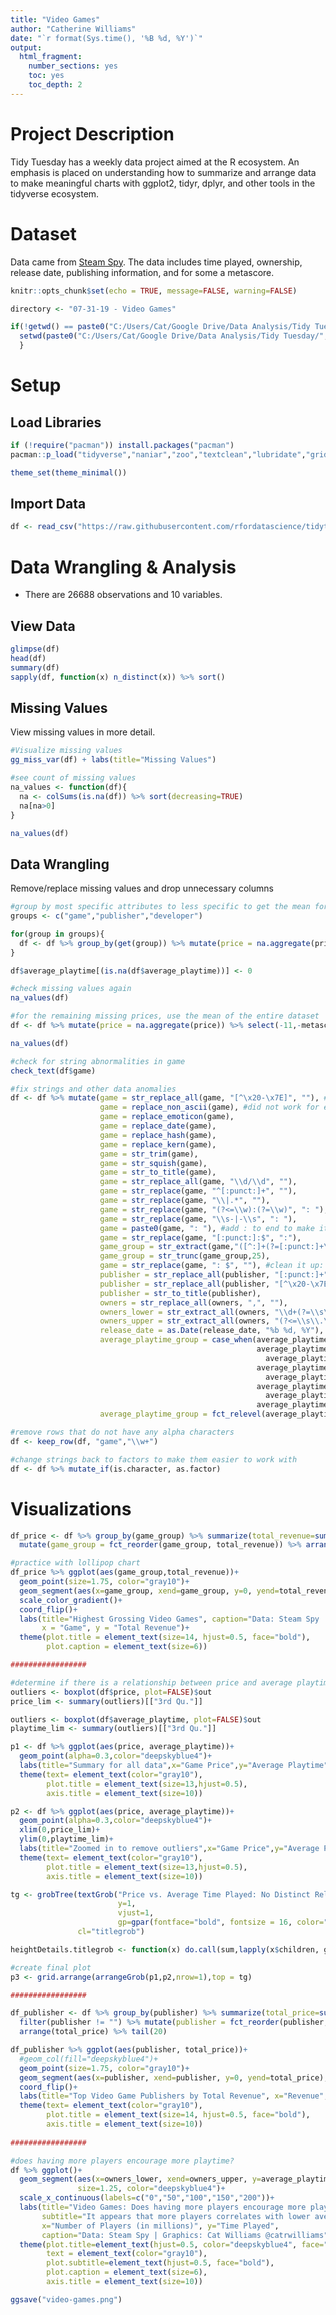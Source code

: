 ---
title: "Video Games"
author: "Catherine Williams"
date: "`r format(Sys.time(), '%B %d, %Y')`"
output: 
  html_fragment:
    number_sections: yes
    toc: yes
    toc_depth: 2
---

# Project Description

Tidy Tuesday has a weekly data project aimed at the R ecosystem. An emphasis is placed on understanding how to summarize and arrange data to make meaningful charts with ggplot2, tidyr, dplyr, and other tools in the tidyverse ecosystem.

# Dataset
Data came from [Steam Spy](https://cruiseofdimensionality.home.blog/2019/07/24/pc-video-games-we-still-play/). The data includes time played, ownership, release date, publishing information, and for some a metascore.

```{r setup, include=FALSE}
knitr::opts_chunk$set(echo = TRUE, message=FALSE, warning=FALSE)

directory <- "07-31-19 - Video Games"

if(!getwd() == paste0("C:/Users/Cat/Google Drive/Data Analysis/Tidy Tuesday/",directory)) {
  setwd(paste0("C:/Users/Cat/Google Drive/Data Analysis/Tidy Tuesday/",directory))
  }
```

# Setup

## Load Libraries

```{r library}
if (!require("pacman")) install.packages("pacman")
pacman::p_load("tidyverse","naniar","zoo","textclean","lubridate","grid","gridExtra")

theme_set(theme_minimal())
```

## Import Data

```{r import}
df <- read_csv("https://raw.githubusercontent.com/rfordatascience/tidytuesday/master/data/2019/2019-07-30/video_games.csv")
```

# Data Wrangling & Analysis

- There are 26688 observations and 10 variables.

## View Data

```{r view}
glimpse(df)
head(df)
summary(df)
sapply(df, function(x) n_distinct(x)) %>% sort()
```

## Missing Values

View missing values in more detail.

```{r missing}
#Visualize missing values
gg_miss_var(df) + labs(title="Missing Values")

#see count of missing values
na_values <- function(df){
  na <- colSums(is.na(df)) %>% sort(decreasing=TRUE)
  na[na>0]
}

na_values(df)
```

## Data Wrangling

Remove/replace missing values and drop unnecessary columns

```{r wrangle}
#group by most specific attributes to less specific to get the mean for missing price
groups <- c("game","publisher","developer")

for(group in groups){
  df <- df %>% group_by(get(group)) %>% mutate(price = na.aggregate(price)) %>% ungroup()
}

df$average_playtime[(is.na(df$average_playtime))] <- 0

#check missing values again
na_values(df)

#for the remaining missing prices, use the mean of the entire dataset
df <- df %>% mutate(price = na.aggregate(price)) %>% select(-11,-metascore)

na_values(df)

#check for string abnormalities in game
check_text(df$game)

#fix strings and other data anomalies
df <- df %>% mutate(game = str_replace_all(game, "[^\x20-\x7E]", ""), #removes unicode characters
                    game = replace_non_ascii(game), #did not work for everything. line above is better
                    game = replace_emoticon(game),
                    game = replace_date(game),
                    game = replace_hash(game),
                    game = replace_kern(game),
                    game = str_trim(game),
                    game = str_squish(game),
                    game = str_to_title(game),
                    game = str_replace_all(game, "\\d/\\d", ""),
                    game = str_replace(game, "^[:punct:]+", ""),
                    game = str_replace(game, "\\|.*", ""),
                    game = str_replace(game, "(?<=\\w):(?=\\w)", ": "),
                    game = str_replace(game, "\\s-|-\\s", ": "),
                    game = paste0(game, ": "), #add : to end to make it easy to extract into a group
                    game = str_replace(game, "[:punct:]:$", ":"),
                    game_group = str_extract(game,"([^:]+(?=[:punct:]+\\s))"),
                    game_group = str_trunc(game_group,25),
                    game = str_replace(game, ": $", ""), #clean it up: remove the trailing :
                    publisher = str_replace_all(publisher, "[:punct:]+", ""),
                    publisher = str_replace_all(publisher, "[^\x20-\x7E]", ""),
                    publisher = str_to_title(publisher),
                    owners = str_replace_all(owners, ",", ""),
                    owners_lower = str_extract_all(owners, "\\d+(?=\\s\\.\\.\\s)") %>% as.integer(),
                    owners_upper = str_extract_all(owners, "(?<=\\s\\.\\.\\s)\\d+") %>% as.integer(),
                    release_date = as.Date(release_date, "%b %d, %Y"),
                    average_playtime_group = case_when(average_playtime <= max(average_playtime)*0.2 ~ "Very Low",
                                                       average_playtime > max(average_playtime)*0.2 & 
                                                         average_playtime <= max(average_playtime)*0.4 ~ "Low",
                                                       average_playtime > max(average_playtime)*0.4 & 
                                                         average_playtime <= max(average_playtime)*0.6 ~ "Medium",
                                                       average_playtime > max(average_playtime)*0.6 & 
                                                         average_playtime <= max(average_playtime)*0.8 ~ "High",
                                                       average_playtime > max(average_playtime)*0.8 ~ "Very High"),
                    average_playtime_group = fct_relevel(average_playtime_group,c("Very Low","Low","Medium","High","Very High"))) 

#remove rows that do not have any alpha characters
df <- keep_row(df, "game","\\w+")

#change strings back to factors to make them easier to work with
df <- df %>% mutate_if(is.character, as.factor)

```

# Visualizations

```{r viz, out.width="100%"}
df_price <- df %>% group_by(game_group) %>% summarize(total_revenue=sum(price)) %>% ungroup() %>%
  mutate(game_group = fct_reorder(game_group, total_revenue)) %>% arrange(total_revenue) %>% tail(20)

#practice with lollipop chart
df_price %>% ggplot(aes(game_group,total_revenue))+
  geom_point(size=1.75, color="gray10")+
  geom_segment(aes(x=game_group, xend=game_group, y=0, yend=total_revenue), size=1.25, color="deepskyblue4")+
  scale_color_gradient()+
  coord_flip()+
  labs(title="Highest Grossing Video Games", caption="Data: Steam Spy | Graphics: Cat Williams @catrwilliams",
       x = "Game", y = "Total Revenue")+
  theme(plot.title = element_text(size=14, hjust=0.5, face="bold"),
        plot.caption = element_text(size=6))

#################

#determine if there is a relationship between price and average playtime
outliers <- boxplot(df$price, plot=FALSE)$out
price_lim <- summary(outliers)[["3rd Qu."]]

outliers <- boxplot(df$average_playtime, plot=FALSE)$out
playtime_lim <- summary(outliers)[["3rd Qu."]]

p1 <- df %>% ggplot(aes(price, average_playtime))+
  geom_point(alpha=0.3,color="deepskyblue4")+
  labs(title="Summary for all data",x="Game Price",y="Average Playtime")+
  theme(text= element_text(color="gray10"),
        plot.title = element_text(size=13,hjust=0.5),
        axis.title = element_text(size=10))

p2 <- df %>% ggplot(aes(price, average_playtime))+
  geom_point(alpha=0.3,color="deepskyblue4")+
  xlim(0,price_lim)+
  ylim(0,playtime_lim)+
  labs(title="Zoomed in to remove outliers",x="Game Price",y="Average Playtime")+
  theme(text= element_text(color="gray10"),
        plot.title = element_text(size=13,hjust=0.5),
        axis.title = element_text(size=10))

tg <- grobTree(textGrob("Price vs. Average Time Played: No Distinct Relationship", 
                        y=1, 
                        vjust=1, 
                        gp=gpar(fontface="bold", fontsize = 16, color="deepskyblue4")),
               cl="titlegrob")

heightDetails.titlegrob <- function(x) do.call(sum,lapply(x$children, grobHeight))

#create final plot
p3 <- grid.arrange(arrangeGrob(p1,p2,nrow=1),top = tg)

#################

df_publisher <- df %>% group_by(publisher) %>% summarize(total_price=sum(price)) %>% ungroup() %>% 
  filter(publisher != "") %>% mutate(publisher = fct_reorder(publisher, total_price)) %>% 
  arrange(total_price) %>% tail(20)

df_publisher %>% ggplot(aes(publisher, total_price))+
  #geom_col(fill="deepskyblue4")+
  geom_point(size=1.75, color="gray10")+
  geom_segment(aes(x=publisher, xend=publisher, y=0, yend=total_price), size=1.25, color="deepskyblue4")+
  coord_flip()+
  labs(title="Top Video Game Publishers by Total Revenue", x="Revenue", y="Publisher")+
  theme(text= element_text(color="gray10"),
        plot.title = element_text(size=14, hjust=0.5, face="bold"),
        axis.title = element_text(size=10))
  
#################

#does having more players encourage more playtime?
df %>% ggplot()+
  geom_segment(aes(x=owners_lower, xend=owners_upper, y=average_playtime_group, yend=average_playtime_group), 
               size=1.25, color="deepskyblue4")+
  scale_x_continuous(labels=c("0","50","100","150","200"))+
  labs(title="Video Games: Does having more players encourage more playtime?", 
       subtitle="It appears that more players correlates with lower average playtime",
       x="Number of Players (in millions)", y="Time Played", 
       caption="Data: Steam Spy | Graphics: Cat Williams @catrwilliams")+
  theme(plot.title=element_text(hjust=0.5, color="deepskyblue4", face="bold"),
        text = element_text(color="gray10"),
        plot.subtitle=element_text(hjust=0.5, face="bold"),
        plot.caption = element_text(size=6),
        axis.title = element_text(size=10))

ggsave("video-games.png")
```
